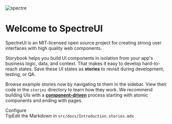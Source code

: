 

<Meta title="Docs/Introduction" />

<style>
  {`
    .header {
      display: flex;
      flex-direction: column;
      align-items: center;
    }

    .logo {
      width: 80px;
      margin-bottom: 1rem;
    }

    .heading {
      font-weight: 700;
      font-size: 24px;
      line-height: 32px;
    }

    .subheading {
      font-weight: 700;
      font-size: 13px;
      color: #999;
      letter-spacing: 6px;
      line-height: 24px;
      text-transform: uppercase;
      margin-bottom: 12px;
      margin-top: 40px;
    }

    .tip {
      display: inline-block;
      border-radius: 1em;
      font-size: 11px;
      line-height: 12px;
      font-weight: 700;
      background: #E7FDD8;
      color: #66BF3C;
      padding: 4px 12px;
      margin-right: 10px;
      vertical-align: top;
    }

    .tip-wrapper {
      font-size: 13px;
      line-height: 20px;
      margin-top: 40px;
      margin-bottom: 40px;
    }

    .tip-wrapper code {
      font-size: 12px;
      display: inline-block;
    }
  `}
</style>

<div className="header">
  <img
    src={spectre}
    alt="spectre"
    className="logo"
  />
  <h1 className="heading">Welcome to SpectreUI</h1>
</div>

SpectreUI is an MIT-licensed open source project for creating strong user interfaces with high quality web components.

Storybook helps you build UI components in isolation from your app's business logic, data, and context.
That makes it easy to develop hard-to-reach states. Save these UI states as **stories** to revisit during development, testing, or QA.

Browse example stories now by navigating to them in the sidebar.
View their code in the `stories` directory to learn how they work.
We recommend building UIs with a [**component-driven**](https://componentdriven.org) process starting with atomic components and ending with pages.

<div className="subheading">Configure</div>

<div className="tip-wrapper">
  <span className="tip">Tip</span>Edit the Markdown in <code>src/docs/Introduction.stories.mdx</code>
</div>
